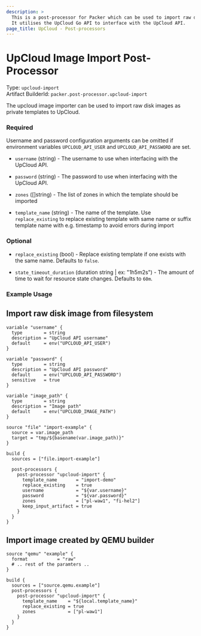 ```yaml
---
description: >
  This is a post-processor for Packer which can be used to import raw disk images as private templates to UpCloud.
  It utilises the UpCloud Go API to interface with the UpCloud API.
page_title: UpCloud - Post-processors
---
```



# UpCloud Image Import Post-Processor

Type: `upcloud-import`  
Artifact BuilderId: `packer.post-processor.upcloud-import`

The upcloud image importer can be used to import raw disk images as private templates to UpCloud.

### Required
Username and password configuration arguments can be omitted if environment variables `UPCLOUD_API_USER` and `UPCLOUD_API_PASSWORD` are set.

<!-- Code generated from the comments of the Config struct in post-processor/upcloud-import/config.go; DO NOT EDIT MANUALLY -->

- `username` (string) - The username to use when interfacing with the UpCloud API.

- `password` (string) - The password to use when interfacing with the UpCloud API.

- `zones` ([]string) - The list of zones in which the template should be imported

- `template_name` (string) - The name of the template. Use `replace_existing` to replace existing template
  with same name or suffix template name with e.g. timestamp to avoid errors during import

<!-- End of code generated from the comments of the Config struct in post-processor/upcloud-import/config.go; -->


### Optional

<!-- Code generated from the comments of the Config struct in post-processor/upcloud-import/config.go; DO NOT EDIT MANUALLY -->

- `replace_existing` (bool) - Replace existing template if one exists with the same name. Defaults to `false`.

- `state_timeout_duration` (duration string | ex: "1h5m2s") - The amount of time to wait for resource state changes. Defaults to `60m`.

<!-- End of code generated from the comments of the Config struct in post-processor/upcloud-import/config.go; -->



### Example Usage

## Import raw disk image from filesystem
```hcl
variable "username" {
  type        = string
  description = "UpCloud API username"
  default     = env("UPCLOUD_API_USER")
}

variable "password" {
  type        = string
  description = "UpCloud API password"
  default     = env("UPCLOUD_API_PASSWORD")
  sensitive   = true
}

variable "image_path" {
  type        = string
  description = "Image path"
  default     = env("UPCLOUD_IMAGE_PATH")
}

source "file" "import-example" {
  source = var.image_path
  target = "tmp/${basename(var.image_path)}"
}

build {
  sources = ["file.import-example"]

  post-processors {
    post-processor "upcloud-import" {
      template_name       = "import-demo"
      replace_existing    = true
      username            = "${var.username}"
      password            = "${var.password}"
      zones               = ["pl-waw1", "fi-hel2"]
      keep_input_artifact = true
    }
  }
}

```

## Import image created by QEMU builder
```hcl
source "qemu" "example" {
  format           = "raw"
  # .. rest of the paramters ..
}

build {
  sources = ["source.qemu.example"]
  post-processors {
    post-processor "upcloud-import" {
      template_name    = "${local.template_name}"
      replace_existing = true
      zones            = ["pl-waw1"]
    }
  }
}
```

